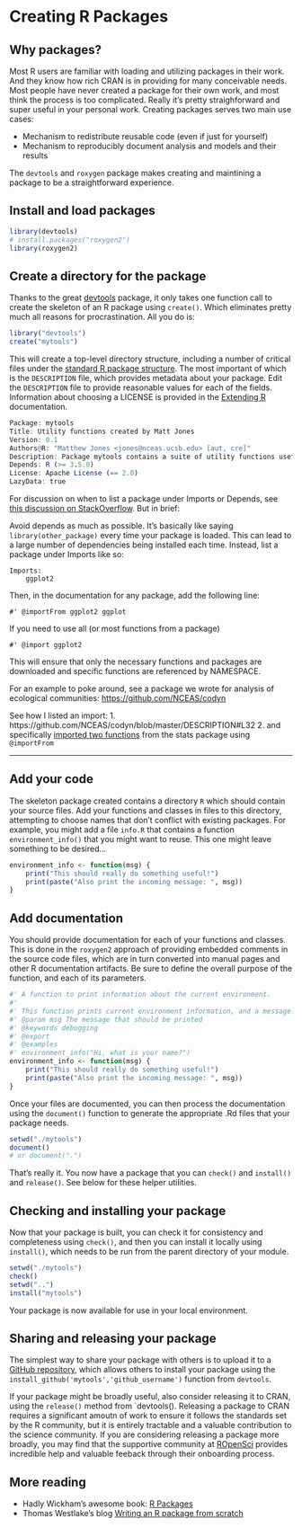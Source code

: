 # Creating R Packages

## Why packages?

Most R users are familiar with loading and utilizing packages in their work. And they know how rich CRAN is in providing for many conceivable needs.  Most people have never created a package for their own work, and most think the process is too complicated.  Really it's pretty straighforward and super useful in your personal work.  Creating packages serves two main use cases:

- Mechanism to redistribute reusable code (even if just for yourself)
- Mechanism to reproducibly document analysis and models and their results

The `devtools` and `roxygen` package makes creating and maintining a package to be a straightforward experience.

## Install and load packages

```r
library(devtools)
# install.packages("roxygen2")
library(roxygen2)
```

## Create a directory for the package

Thanks to the great [devtools](https://github.com/hadley/devtools) package, it only takes one function call to create the skeleton of an R package using `create()`.  Which eliminates pretty much all reasons for procrastination.  All you do is:

```r
library("devtools")
create("mytools")
```

This will create a top-level directory structure, including a number of critical files under the [standard R package structure](http://cran.r-project.org/doc/manuals/r-release/R-exts.html#Package-structure).  The most important of which is the `DESCRIPTION` file, which provides metadata about your package. Edit the `DESCRIPTION` file to provide reasonable values for each of the fields. Information about choosing a LICENSE is provided in the [Extending R](http://cran.r-project.org/doc/manuals/r-release/R-exts.html#Licensing) documentation.

```r
Package: mytools
Title: Utility functions created by Matt Jones
Version: 0.1
Authors@R: "Matthew Jones <jones@nceas.ucsb.edu> [aut, cre]"
Description: Package mytools contains a suite of utility functions useful whenever I need stuff to get done.
Depends: R (>= 3.5.0)
License: Apache License (== 2.0)
LazyData: true
```

For discussion on when to list a package under Imports or Depends, see [this discussion on StackOverflow](http://stackoverflow.com/questions/8637993/better-explanation-of-when-to-use-imports-depends). But in brief:

Avoid depends as much as possible. It's basically like saying `library(other_package)` every time your package is loaded. This can lead to a large number of dependencies being installed each time. Instead, list a package under Imports like so:

```
Imports:
    ggplot2
```

Then, in the documentation for any package, add the following line:

```
#' @importFrom ggplot2 ggplot
```

If you need to use all (or most functions from a package)

```
#' @import ggplot2
```

This will ensure that only the necessary functions and packages are downloaded and specific functions are referenced by NAMESPACE.

For an example to poke around, see a package we wrote for analysis of ecological communities: [https://github.com/NCEAS/codyn](https://github.com/NCEAS/codyn)

See how I listed an import: 
1. https://github.com/NCEAS/codyn/blob/master/DESCRIPTION#L32
2. and specifically [imported two functions](https://github.com/NCEAS/codyn/blob/master/R/variance_ratio.R#L55) from the stats package using `@importFrom`

---

## Add your code

The skeleton package created contains a directory `R` which should contain your source files.  Add your functions and classes in files to this directory, attempting to choose names that don't conflict with existing packages.  For example, you might add a file `info.R` that contains a function `environment_info()` that you might want to reuse. This one might leave something to be desired...

```r
environment_info <- function(msg) {
    print("This should really do something useful!")
    print(paste("Also print the incoming message: ", msg))
}
```

## Add documentation

You should provide documentation for each of your functions and classes.  This is done in the `roxygen2` approach of providing embedded comments in the source code files, which are in turn converted into manual pages and other R documentation artifacts.    Be sure to define the overall purpose of the function, and each of its parameters.

```r
#' A function to print information about the current environment.
#'
#' This function prints current environment information, and a message.
#' @param msg The message that should be printed
#' @keywords debugging
#' @export
#' @examples
#' environment_info("Hi, what is your name?")
environment_info <- function(msg) {
    print("This should really do something useful!")
    print(paste("Also print the incoming message: ", msg))
}
```

Once your files are documented, you can then process the documentation using the `document()` function to generate the appropriate .Rd files that your package needs.

```r
setwd("./mytools")
document()
# or document(".")
```

That's really it.  You now have a package that you can `check()` and `install()` and `release()`.  See below for these helper utilities.

## Checking and installing your package

Now that your package is built, you can check it for consistency and completeness using `check()`, and then you can install it locally using `install()`, which needs to be run from the parent directory of your module.

```r
setwd("./mytools")
check()
setwd("..")
install("mytools")
```

Your package is now available for use in your local environment.

## Sharing and releasing your package

The simplest way to share your package with others is to upload it to a [GitHub repository](https://github.com), which allows others to install your package using the `install_github('mytools','github_username')` function from `devtools`.

If your package might be broadly useful, also consider releasing it to CRAN, using the `release()` method from `devtools(). Releasing a package to CRAN requires a significant amoutn of work to ensure it follows the standards set by the R community, but it is entirely tractable and a valuable contribution to the science community.  If you are considering releasing a package more broadly, you may find that the supportive community at [ROpenSci](https://ropensci.org) provides incredible help and valuable feeback through their onboarding process.

## More reading

- Hadly Wickham's awesome book: [R Packages](http://r-pkgs.had.co.nz/)
- Thomas Westlake's blog [Writing an R package from scratch](https://r-mageddon.netlify.com/post/writing-an-r-package-from-scratch/)



